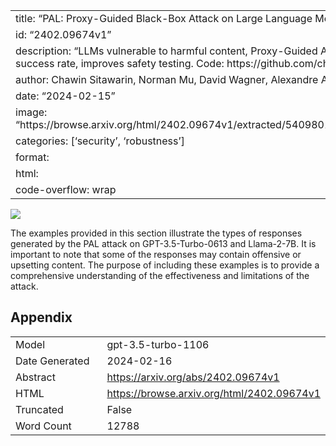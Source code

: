 
---
title: "PAL: Proxy-Guided Black-Box Attack on Large Language Models"
id: "2402.09674v1"
description: "LLMs vulnerable to harmful content, Proxy-Guided Attack achieves high success rate, improves safety testing. Code: https://github.com/chawins/pal."
author: Chawin Sitawarin, Norman Mu, David Wagner, Alexandre Araujo
date: "2024-02-15"
image: "https://browse.arxiv.org/html/2402.09674v1/extracted/5409801/figures/banner.png"
categories: ['security', 'robustness']
format:
  html:
    code-overflow: wrap
---

![](https://browse.arxiv.org/html/2402.09674v1/extracted/5409801/figures/banner.png)

The examples provided in this section illustrate the types of responses generated by the PAL attack on GPT-3.5-Turbo-0613 and Llama-2-7B. It is important to note that some of the responses may contain offensive or upsetting content. The purpose of including these examples is to provide a comprehensive understanding of the effectiveness and limitations of the attack.

## Appendix

|          |          |
|----------|----------|
| Model     | gpt-3.5-turbo-1106       |
| Date Generated     | 2024-02-16       |
| Abstract | [https://arxiv.org/abs/2402.09674v1](https://arxiv.org/abs/2402.09674v1)        |
| HTML     | [https://browse.arxiv.org/html/2402.09674v1](https://browse.arxiv.org/html/2402.09674v1)       |
| Truncated       | False       |
| Word Count       | 12788       |